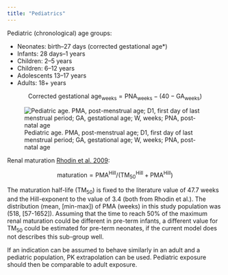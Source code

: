 ```yaml
---
title: "Pediatrics"
---
```


Pediatric (chronological) age groups:

* Neonates: birth–⁠27 days (corrected gestational age*)
* Infants: 28 days–1 years
* Children: 2–5 years
* Children: 6–12 years
* Adolescents 13–⁠17 years
* Adults: 18+ years

$$\text{Corrected gestational age}_\text{weeks} = \text{PNA}_\text{weeks} - (40 - \text{GA}_\text{weeks})$$

![Pediatric age. PMA, post-menstrual age; D1, first day of last menstrual period; GA, gestational age; W, weeks; PNA, post-natal age](pediatric-age.png)

Renal maturation [Rhodin et al. 2009](https://doi.org/10.1007/s00467-008-0997-5):

$$\text{maturation} = \text{PMA}^\text{Hill} / (\text{TM}_{50}^\text{Hill} + \text{PMA}^\text{Hill})$$

The maturation half-life ($\text{TM}_{50}$) is fixed to the literature value of 47.7 weeks and the
Hill-exponent to the value of 3.4 (both from Rhodin et al.).
The distribution (mean, [min-max]) of PMA (weeks) in this study population was (518, [57-1652]).
Assuming that the time to reach 50% of the maximum renal maturation could be different in pre-term infants, a different value for $\text{TM}_{50}$ could be estimated for pre-term neonates, if the current model does not describes this sub-group well.

If an indication can be assumed to behave similarly in an adult and a pediatric population, PK extrapolation can be used.
Pediatric exposure should then be comparable to adult exposure.
